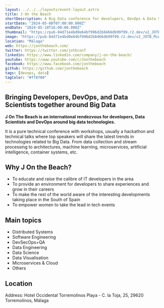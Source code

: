 ```yaml
---
layout: ../../../layouts/event-layout.astro
title: J On the Beach
shortDescription: A Big Data conference for developers, DevOps & Data Scientists On The Beach! May 8-10, 2024 in Torremolinos - Malaga, Spain. If you are into Distributed Systems, Data Engineering, DevSecOps or Data Science, buy your tickets NOW!
startDate: "2024-05-08T07:00:00.000Z"
endDate: "2024-05-10T16:00:00.000Z"
thumbnail: "https://pub-84d71e4bd0e64bf996d2b8466db99f99.r2.dev/v2_JOTB_Miniatura_Overview_Web.jpg"
image: "https://pub-84d71e4bd0e64bf996d2b8466db99f99.r2.dev/v2_JOTB_Miniatura_Overview_Web.jpg"
location: "Málaga"
web: https://jonthebeach.com/
twitter: https://twitter.com/jotbconf
linkedin: https://www.linkedin.com/company/j-on-the-beach/
youtube: https://www.youtube.com/c/Jonthebeach
facebook: https://www.facebook.com/jonthebeach
github: https://github.com/jonthebeach
tags: [devops, data]
tagColor: "#ff8700"
---
```



## Bringing Developers, DevOps, and Data Scientists together around Big Data

**J On The Beach is an international rendezvous for developers, Data Scientists and DevOps around big data technologies.**

It is a pure technical conference with workshops, usually a hackathon and technical talks where top speakers will share the latest trends in technologies related to Big Data. From data collection and stream processing to architectures, machine learning, microservices, artificial intelligence, container systems, etc.

## Why J On the Beach?

- To educate and raise the calibre of IT developers in the area
- To provide an environment for developers to share experiences and grow in their careers
- To make the rest of the world aware of the interesting developments taking place in the South of Spain
- To empower women to take the lead in tech events

## Main topics

- Distributed Systems
- Software Engineering
- DevSecOps+QA
- Data Engineering
- Data Science
- Data Visualisation
- Microservices & Cloud
- Others

## Location

Address: Hotel Occidental Torremolinos Playa - C. la Toja, 25, 29620 Torremolinos, Málaga

<GoogleMap
  src="https://www.google.com/maps/embed?pb=!1m18!1m12!1m3!1d3201.3535032571863!2d-4.483823623349148!3d36.641945476603084!2m3!1f0!2f0!3f0!3m2!1i1024!2i768!4f13.1!3m3!1m2!1s0xd72fbb7942c2feb%3A0xe89aac4c95c15c6f!2sOccidental%20Torremolinos%20Playa!5e0!3m2!1sen!2ses!4v1704010909668!5m2!1sen!2ses"
  ariaLabel="Hotel Occidental Torremolinos Playa - C. la Toja, 25, 29620 Torremolinos, Málaga"
/>